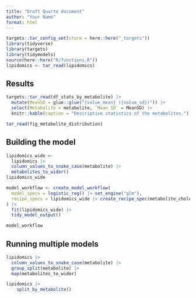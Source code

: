 ```yaml
---
title: "Draft Quarto document"
author: "Your Name"
format: html
---
```


```r
targets::tar_config_set(store = here::here("_targets"))
library(tidyverse)
library(targets)
library(tidymodels)
source(here::here("R/functions.R"))
lipidomics <- tar_read(lipidomics)
```

## Results

```r
targets::tar_read(df_stats_by_metabolite) |>
  mutate(MeanSD = glue::glue("{value_mean} ({value_sd})")) |>
  select(Metabolite = metabolite, `Mean SD` = MeanSD) |>
  knitr::kable(caption = "Descriptive statistics of the metabolites.")
```

```r
tar_read(fig_metabolite_distribution)
```

## Building the model

```r
lipidomics_wide <-
  lipidomics |>
  column_values_to_snake_case(metabolite) |>
  metabolites_to_wider()
lipidomics_wide
```

```r
model_workflow <- create_model_workflow(
  model_specs = logistic_reg() |> set_engine("glm"),
  recipe_specs = lipidomics_wide |> create_recipe_spec(metabolite_cholesterol)
) |>
  fit(lipidomics_wide) |>
  tidy_model_output()

model_workflow
```

## Running multiple models

```r
lipidomics |>
  column_values_to_snake_case(metabolite) |>
  group_split(metabolite) |>
  map(metabolites_to_wider)
```

```r
lipidomics |> 
    split_by_metabolite()
```
